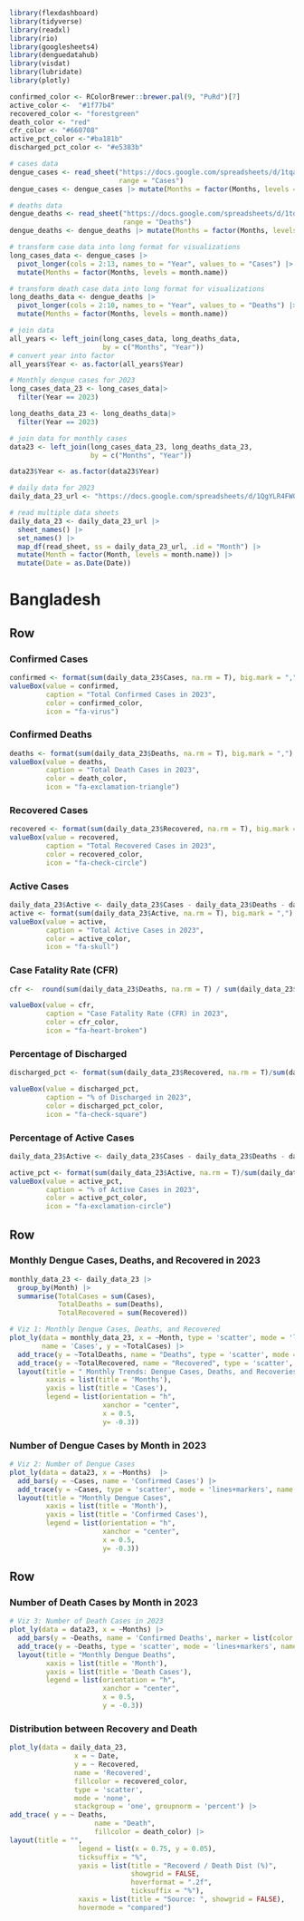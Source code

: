 <!----Page 1: Overview - Bangladesh---->

```{r bd-overview-pkg, include=FALSE, warning=FALSE, message=FALSE}
library(flexdashboard)
library(tidyverse)
library(readxl)
library(rio)
library(googlesheets4)
library(denguedatahub)
library(visdat)
library(lubridate) 
library(plotly)
```

<!----Define color for value box---->
```{r, bd-overview-colors, include=FALSE}
confirmed_color <- RColorBrewer::brewer.pal(9, "PuRd")[7]
active_color <-  "#1f77b4"
recovered_color <- "forestgreen"
death_color <- "red"
cfr_color <- "#660708"
active_pct_color <-"#ba181b"
discharged_pct_color <- "#e5383b"
```

<!----Data preparation---->
```{r, bd-overview-case-data}
# cases data 
dengue_cases <- read_sheet("https://docs.google.com/spreadsheets/d/1tqaroRwF40Q6jlaI_aFxAPAgj0yLhFXfua2gzdaZ270/edit?usp=sharing", 
                           range = "Cases")
dengue_cases <- dengue_cases |> mutate(Months = factor(Months, levels = month.name)) 
```

```{r,bd-overview-death-data}
# deaths data 
dengue_deaths <- read_sheet("https://docs.google.com/spreadsheets/d/1tqaroRwF40Q6jlaI_aFxAPAgj0yLhFXfua2gzdaZ270/edit?usp=sharing", 
                            range = "Deaths")
dengue_deaths <- dengue_deaths |> mutate(Months = factor(Months, levels = month.name)) 
```

```{r, bd-overview-transform-case-data}
# transform case data into long format for visualizations 
long_cases_data <- dengue_cases |> 
  pivot_longer(cols = 2:13, names_to = "Year", values_to = "Cases") |> 
  mutate(Months = factor(Months, levels = month.name)) 
```

```{r, bd-overview-transform-deaths-data}
# transform death case data into long format for visualizations 
long_deaths_data <- dengue_deaths |> 
  pivot_longer(cols = 2:10, names_to = "Year", values_to = "Deaths") |> 
  mutate(Months = factor(Months, levels = month.name)) 
```

```{r, bd-overview-join-case-death-data}
# join data 
all_years <- left_join(long_cases_data, long_deaths_data, 
                       by = c("Months", "Year"))
# convert year into factor 
all_years$Year <- as.factor(all_years$Year)
```

```{r, bd-overview-filter-data-for-2023}
# Monthly dengue cases for 2023 
long_cases_data_23 <- long_cases_data|> 
  filter(Year == 2023)

long_deaths_data_23 <- long_deaths_data|> 
  filter(Year == 2023)
```

```{r, bd-overview-join-data-for-2023}
# join data for monthly cases 
data23 <- left_join(long_cases_data_23, long_deaths_data_23, 
                    by = c("Months", "Year"))

data23$Year <- as.factor(data23$Year)
```


```{r, bd-overview-daily-data-2023}
# daily data for 2023 
daily_data_23_url <- "https://docs.google.com/spreadsheets/d/1QgYLR4FW0f9MxiH0GDZm2_5tZOdAlLZAKT4-8Tz9rwQ/edit?usp=sharing"

# read multiple data sheets 
daily_data_23 <- daily_data_23_url |> 
  sheet_names() |> 
  set_names() |> 
  map_df(read_sheet, ss = daily_data_23_url, .id = "Month") |> 
  mutate(Month = factor(Month, levels = month.name)) |> 
  mutate(Date = as.Date(Date))
```


Bangladesh {data-navmenu="Summary"}
===================================================================

Row { data-width=150 }
-------------------------------------------------------------------
### Confirmed Cases {.value-box}

```{r, bd-overview-confirmed}
confirmed <- format(sum(daily_data_23$Cases, na.rm = T), big.mark = ",")
valueBox(value = confirmed, 
         caption = "Total Confirmed Cases in 2023", 
         color = confirmed_color, 
         icon = "fa-virus")
```


### Confirmed Deaths {.value-box}
```{r, bd-overview-deaths}
deaths <- format(sum(daily_data_23$Deaths, na.rm = T), big.mark = ",")
valueBox(value = deaths, 
         caption = "Total Death Cases in 2023", 
         color = death_color, 
         icon = "fa-exclamation-triangle")
```

### Recovered Cases {.value-box}
```{r, bd-overview-recovered}
recovered <- format(sum(daily_data_23$Recovered, na.rm = T), big.mark = ",")
valueBox(value = recovered, 
         caption = "Total Recovered Cases in 2023", 
         color = recovered_color, 
         icon = "fa-check-circle")
```

### Active Cases {.value-box}
```{r, bd-overview-active}
daily_data_23$Active <- daily_data_23$Cases - daily_data_23$Deaths - daily_data_23$Recovered
active <- format(sum(daily_data_23$Active, na.rm = T), big.mark = ",")
valueBox(value = active, 
         caption = "Total Active Cases in 2023", 
         color = active_color, 
         icon = "fa-skull")
```


### Case Fatality Rate (CFR) {.value-box}
```{r, bd-overview-cfr}
cfr <-  round(sum(daily_data_23$Deaths, na.rm = T) / sum(daily_data_23$Cases, na.rm = T) * 100, 2)

valueBox(value = cfr, 
         caption = "Case Fatality Rate (CFR) in 2023", 
         color = cfr_color, 
         icon = "fa-heart-broken")
```

### Percentage of Discharged {.value-box}
```{r, bd-overview-discharged_pct}
discharged_pct <- format(sum(daily_data_23$Recovered, na.rm = T)/sum(daily_data_23$Cases, na.rm = T) * 100, digit = 2)

valueBox(value = discharged_pct, 
         caption = "% of Discharged in 2023", 
         color = discharged_pct_color, 
         icon = "fa-check-square")
```


### Percentage of Active Cases {.value-box}
```{r, bd-overview-active_pct}

daily_data_23$Active <- daily_data_23$Cases - daily_data_23$Deaths - daily_data_23$Recovered

active_pct <- format(sum(daily_data_23$Active, na.rm = T)/sum(daily_data_23$Cases, na.rm = T) * 100, digit = 2)
valueBox(value = active_pct, 
         caption = "% of Active Cases in 2023", 
         color = active_pct_color, 
         icon = "fa-exclamation-circle")
```


Row
-----------------------------------------------------------------------
### Monthly Dengue Cases, Deaths, and Recovered in 2023
```{r, include=FALSE}
monthly_data_23 <- daily_data_23 |> 
  group_by(Month) |> 
  summarise(TotalCases = sum(Cases), 
            TotalDeaths = sum(Deaths), 
            TotalRecovered = sum(Recovered))
```

```{r}
# Viz 1: Monthly Dengue Cases, Deaths, and Recovered 
plot_ly(data = monthly_data_23, x = ~Month, type = 'scatter', mode = 'lines+markers', 
        name = 'Cases', y = ~TotalCases) |> 
  add_trace(y = ~TotalDeaths, name = "Deaths", type = 'scatter', mode = 'lines+markers') |> 
  add_trace(y = ~TotalRecovered, name = "Recovered", type = 'scatter', mode = 'lines+markers') |> 
  layout(title = " Monthly Trends: Dengue Cases, Deaths, and Recoveries", 
         xaxis = list(title = 'Months'),
         yaxis = list(title = 'Cases'), 
         legend = list(orientation = "h", 
                       xanchor = "center", 
                       x = 0.5, 
                       y= -0.3))

```



### Number of Dengue Cases by Month in 2023

```{r}
# Viz 2: Number of Dengue Cases
plot_ly(data = data23, x = ~Months)  |> 
  add_bars(y = ~Cases, name = 'Confirmed Cases') |> 
  add_trace(y = ~Cases, type = 'scatter', mode = 'lines+markers', name = "Trends") |> 
  layout(title = "Monthly Dengue Cases",
         xaxis = list(title = 'Month'),
         yaxis = list(title = 'Confirmed Cases'), 
         legend = list(orientation = "h", 
                       xanchor = "center", 
                       x = 0.5, 
                       y= -0.3))
```

Row
-----------------------------------------------------------------------

### Number of Death Cases by Month in 2023
```{r}
# Viz 3: Number of Death Cases in 2023
plot_ly(data = data23, x = ~Months) |> 
  add_bars(y = ~Deaths, name = 'Confirmed Deaths', marker = list(color = 'black')) |> 
  add_trace(y = ~Deaths, type = 'scatter', mode = 'lines+markers', name = "Trends") |> 
  layout(title = "Monthly Dengue Deaths",
         xaxis = list(title = 'Month'),
         yaxis = list(title = 'Death Cases'), 
         legend = list(orientation = "h", 
                       xanchor = "center", 
                       x = 0.5, 
                       y = -0.3))
```

### Distribution between Recovery and Death
```{r}
plot_ly(data = daily_data_23,
                x = ~ Date,
                y = ~ Recovered, 
                name = 'Recovered', 
                fillcolor = recovered_color,
                type = 'scatter',
                mode = 'none', 
                stackgroup = 'one', groupnorm = 'percent') |> 
add_trace( y = ~ Deaths, 
                     name = "Death",
                     fillcolor = death_color) |> 
layout(title = "",
                 legend = list(x = 0.75, y = 0.05),
                 ticksuffix = "%",
                 yaxis = list(title = "Recoverd / Death Dist (%)", 
                              showgrid = FALSE,
                              hoverformat = ".2f",
                              ticksuffix = "%"),
                 xaxis = list(title = "Source: ", showgrid = FALSE),
                 hovermode = "compared")
```







<!-- ### Month-wise Case Fatality Rate in Bangladesh  -->
<!-- ```{r, bd-overview-cfr-data} -->
<!-- monthly_cfr_data_23 <- daily_data_23 |>  -->
<!--   group_by(Month) |>  -->
<!--   summarise(TotalCases = sum(Cases, na.rm = T),  -->
<!--             TotalDeaths = sum(Deaths, na.rm = T),  -->
<!--             CFR = round(sum(Deaths, na.rm = T) / sum(Cases, na.rm = T) * 100, 2))  -->
<!-- ``` -->
<!-- ```{r, bd-overview-cfr-data-viz-4} -->
<!-- # Viz 4: Number of Death Cases in 2023 -->
<!--  plot_ly(monthly_cfr_data_23, x = ~Month, y = ~CFR, type = 'bar', name = "Case Fatality Rate", marker = list(color = '#d8b365'))  |>  -->
<!--   add_trace(y = ~CFR, name = "Trend", type = 'scatter', mode = 'lines+markers', line = list(color = '#252525')) |>  -->
<!--   layout(title = "Monthly Dengue Case Fatality Rate", -->
<!--          xaxis = list(title = 'Month'), -->
<!--          yaxis = list(title = 'Case Fatality Rate'),  -->
<!--          legend = list(orientation = "h",  -->
<!--                        xanchor = "center",  -->
<!--                        x = 0.5,  -->
<!--                        y = -0.3)) -->

<!-- ``` -->


<!-- ### Affected Case by Agre Group [01 Jan to 12 Sep 2023] -->

<!-- ```{r, demographics-cases-data, include=FALSE} -->
<!-- # data -->
<!-- demographic_cases_data <- read_sheet("https://docs.google.com/spreadsheets/d/1is72sf_4XUFCwJqhdWwveE00XNuxZ0pVKfN3OsmEnFI/edit?usp=sharing", range = "Age-Sex-Distribution[CountryLevelCases]") -->

<!-- demographic_cases_data$AgeGroup <- as.factor(demographic_cases_data$AgeGroup) -->
<!-- ``` -->

<!-- ```{r, bd-overview-cases-age-group} -->
<!-- # Viz 5: Dengue Cases by Age Group -->
<!-- plot_ly(data = demographic_cases_data, x = ~AgeGroup, y = ~TotalCases, type = "bar", name = "Cases",marker = list(color = "#bf812d"))  |>  -->
<!--   layout(title = "Dengue Cases by Age Group", -->
<!--          xaxis = list(title = "Age Group", categoryorder='category ascending',  -->
<!--                       tickangle=60), -->
<!--          yaxis = list(title = "Number of Dengue Cases")) -->
<!-- ``` -->
<!-- ### Dengue Death Report by Age Group [01 Jan to 12 Sep 2023] -->

<!-- ```{r, demographics-deaths-data, include=FALSE} -->
<!-- # data -->
<!-- demographic_deaths_data <- read_sheet("https://docs.google.com/spreadsheets/d/1is72sf_4XUFCwJqhdWwveE00XNuxZ0pVKfN3OsmEnFI/edit?usp=sharing", range = "Age-Sex-Distribution[CountryLevelDeaths]") -->

<!-- demographic_deaths_data$AgeGroup <- as.factor(demographic_deaths_data$AgeGroup) -->
<!-- ``` -->


<!-- ```{r, bd-overview-deaths-age-group} -->
<!-- # Viz 6: Dengue Deaths by Age Group -->
<!-- plot_ly(data = demographic_deaths_data, x = ~AgeGroup, y = ~TotalDeaths, type = "bar", name = "Cases",marker = list(color = "#d6604d")) |>  -->
<!--   layout(title = "Dengue Deaths by Age Group", -->
<!--          xaxis = list(title = "Age Group", categoryorder='category ascending', tickangle=60), -->
<!--          yaxis = list(title = "Number of Deaths Cases")) -->
<!-- ``` -->



